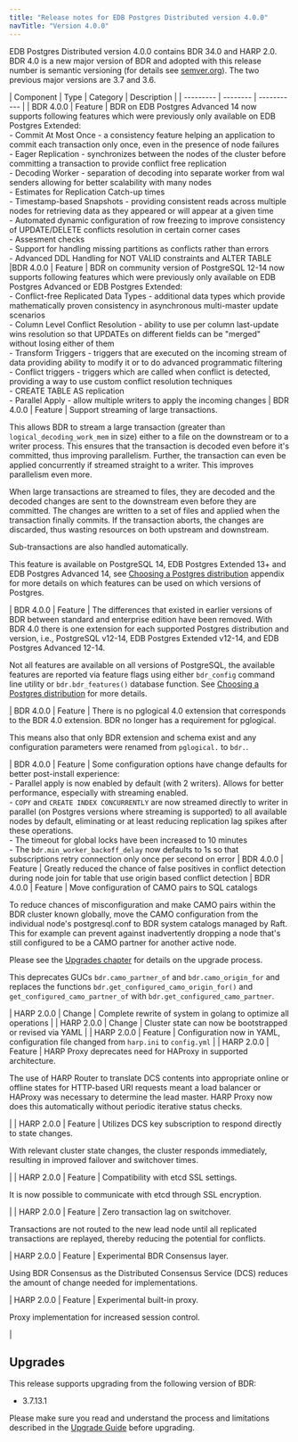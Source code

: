 ```yaml
---
title: "Release notes for EDB Postgres Distributed version 4.0.0"
navTitle: "Version 4.0.0"
---
```


EDB Postgres Distributed version 4.0.0 contains BDR 34.0 and HARP 2.0. BDR 4.0 is a new major version of BDR and adopted with this release number is
semantic versioning (for details see [semver.org](https://semver.org/)). The two previous major
versions are 3.7 and 3.6. 

| Component | Type | Category | Description |
| --------- | -------- | ----------- |
| BDR 4.0.0 | Feature | BDR on EDB Postgres Advanced 14 now supports following features which were previously only available on EDB Postgres Extended: <br />-   Commit At Most Once - a consistency feature helping an application to commit each transaction only once, even in the presence of node failures <br />-   Eager Replication - synchronizes between the nodes of the cluster before committing a transaction to provide conflict free replication<br />-   Decoding Worker - separation of decoding into separate worker from wal senders allowing for better scalability with many nodes<br />-   Estimates for Replication Catch-up times<br />-   Timestamp-based Snapshots - providing consistent reads across multiple nodes for retrieving data as they appeared or will appear at a given time<br />-   Automated dynamic configuration of row freezing to improve consistency of UPDATE/DELETE conflicts resolution in certain corner cases<br />-   Assesment checks<br />-   Support for handling missing partitions as conflicts rather than errors<br />-   Advanced DDL Handling for NOT VALID constraints and ALTER TABLE
|BDR 4.0.0 | Feature | BDR on community version of PostgreSQL 12-14 now supports following features which were previously only available on EDB Postgres Advanced or EDB Postgres Extended:<br />-   Conflict-free Replicated Data Types - additional data types which provide mathematically proven consistency in asynchronous multi-master update scenarios<br />-   Column Level Conflict Resolution - ability to use per column last-update wins resolution so that UPDATEs on different fields can be "merged" without losing either of them<br />-   Transform Triggers - triggers that are executed on the incoming stream of data providing ability to modify it or to do advanced programmatic filtering<br />-   Conflict triggers - triggers which are called when conflict is detected, providing a way to use custom conflict resolution techniques<br />-   CREATE TABLE AS replication<br />-   Parallel Apply - allow multiple writers to apply the incoming changes
| BDR 4.0.0 | Feature | Support streaming of large transactions. <p> This allows BDR to stream a large transaction (greater than `logical_decoding_work_mem` in size) either to a file on the downstream or to a writer process. This ensures that the transaction is decoded even before it's committed, thus improving parallelism. Further, the transaction can even be applied concurrently if streamed straight to a writer. This improves parallelism even more. </p><p> When large transactions are streamed to files, they are decoded and the decoded changes are sent to the downstream even before they are committed. The changes are written to a set of files and applied when the transaction finally commits. If the transaction aborts, the changes are discarded, thus wasting resources on both upstream and downstream. </p><p> Sub-transactions are also handled automatically. </p><p> This feature is available on PostgreSQL 14, EDB Postgres Extended 13+ and EDB Postgres Advanced 14, see [Choosing a Postgres distribution](/pgd/latest/choosing_server/) appendix for more details on which features can be used on which versions of Postgres.</p>
| BDR 4.0.0 | Feature | The differences that existed in earlier versions of BDR between standard and enterprise edition have been removed. With BDR 4.0 there is one extension for each supported Postgres distribution and version, i.e., PostgreSQL v12-14, EDB Postgres Extended v12-14, and EDB Postgres Advanced 12-14. <p> Not all features are available on all versions of PostgreSQL, the available features are reported via feature flags using either `bdr_config` command line utility or `bdr.bdr_features()` database function. See [Choosing a Postgres distribution](/pgd/latest/choosing_server/) for more details.</p>
| BDR 4.0.0 | Feature | There is no pglogical 4.0 extension that corresponds to the BDR 4.0 extension. BDR no longer has a requirement for pglogical. <p> This means also that only BDR extension and schema exist and any configuration parameters were renamed from `pglogical.` to `bdr.`.</p>
| BDR 4.0.0 | Feature | Some configuration options have change defaults for better post-install experience:<br />-   Parallel apply is now enabled by default (with 2 writers). Allows for better performance, especially with streaming enabled.<br />-   `COPY` and `CREATE INDEX CONCURRENTLY` are now streamed directly to writer in parallel (on Postgres versions where streaming is supported) to all available nodes by default, eliminating or at least reducing replication lag spikes after these operations.<br />-   The timeout for global locks have been increased to 10 minutes<br />-   The `bdr.min_worker_backoff_delay` now defaults to 1s so that subscriptions retry connection only once per second on error
| BDR 4.0.0 | Feature | Greatly reduced the chance of false positives in conflict detection during node join for table that use origin based conflict detection
| BDR 4.0.0 | Feature | Move configuration of CAMO pairs to SQL catalogs <p> To reduce chances of misconfiguration and make CAMO pairs within the BDR cluster known globally, move the CAMO configuration from the individual node's postgresql.conf to BDR system catalogs managed by Raft.  This for example can prevent against inadvertently dropping a node that's still configured to be a CAMO partner for another active node. </p><p> Please see the [Upgrades chapter](/pgd/latest/upgrades/#upgrading-a-camo-enabled-cluster) for details on the upgrade process. </p><p> This deprecates GUCs `bdr.camo_partner_of` and `bdr.camo_origin_for` and replaces the functions `bdr.get_configured_camo_origin_for()` and `get_configured_camo_partner_of` with `bdr.get_configured_camo_partner`.</p>
| HARP 2.0.0 | Change | Complete rewrite of system in golang to optimize all operations |
| HARP 2.0.0 | Change | Cluster state can now be bootstrapped or revised via YAML |
| HARP 2.0.0 | Feature | Configuration now in YAML, configuration file changed from `harp.ini` to `config.yml` |
| HARP 2.0.0 | Feature | HARP Proxy deprecates need for HAProxy in supported architecture.<p>The use of HARP Router to translate DCS contents into appropriate online or offline states for HTTP-based URI requests meant a load balancer or HAProxy was necessary to determine the lead master. HARP Proxy now does this automatically without periodic iterative status checks. </p> |
| HARP 2.0.0 | Feature | Utilizes DCS key subscription to respond directly to state changes.<p> With relevant cluster state changes, the cluster responds immediately, resulting in improved failover and switchover times. </p> |
| HARP 2.0.0 | Feature | Compatibility with etcd SSL settings.<p> It is now possible to communicate with etcd through SSL encryption.</p> |
| HARP 2.0.0 | Feature | Zero transaction lag on switchover.<p> Transactions are not routed to the new lead node until all replicated transactions are replayed, thereby reducing the potential for conflicts.</p>
| HARP 2.0.0 | Feature | Experimental BDR Consensus layer.<p> Using BDR Consensus as the Distributed Consensus Service (DCS) reduces the amount of change needed for implementations.</p>
| HARP 2.0.0 | Feature | Experimental built-in proxy.<p>Proxy implementation for increased session control.</p> |

## Upgrades

This release supports upgrading from the following version of BDR:

-   3.7.13.1

Please make sure you read and understand the process and limitations described
in the [Upgrade Guide](/pgd/latest/upgrades/) before upgrading.
